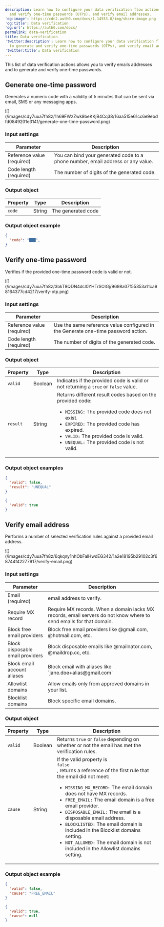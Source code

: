 ```yaml
---
description: Learn how to configure your data verification flow actions to generate
  and verify one-time passwords (OTPs), and verify email addresses.
'og:image': https://cdn2.auth0.com/docs/1.14553.0/img/share-image.png
'og:title': Data verification
'og:url': https://auth0.com/docs/
permalink: data-verification
title: Data verification
'twitter:description': Learn how to configure your data verification flow actions
  to generate and verify one-time passwords (OTPs), and verify email addresses.
'twitter:title': Data verification
---
```

This list of data verification actions allows you to verify emails addresses and to generate and verify one-time passwords.

## Generate one-time password

Generates a numeric code with a validity of 5 minutes that can be sent via email, SMS or any messaging apps.

<Frame>![](/images/cdy7uua7fh8z/1h69FWzZwk9beKKjB4Cq38/16aa515e61cc6e9ebdfd0849201e3141/generate-one-time-password.png)</Frame>

### Input settings

<table class="table">
<thead>
<tr>
<th><b>Parameter</b></th>
<th><b>Description</b></th>
</tr>
</thead>
<tbody>
<tr>
<td>
Reference value (required)
</td>
<td>
You can bind your generated code to a phone number, email address or any value.
</td>
</tr>
<tr>
<td>
Code length (required)
</td>
<td>
The number of digits of the generated code.
</td>
</tr>
</tbody>
</table>

### Output object

<table class="table">
<thead>
<tr>
<th><b>Property</b></th>
<th><b>Type</b></th>
<th><b>Description</b></th>
</tr>
</thead>
<tbody>
<tr>
<td><code>code</code></td>
<td>String</td>
<td>The generated code</td>
</tr>
</tbody>
</table>

### Output object example

```json lines
{
  "code": "███",
}
```






## Verify one-time password

Verifies if the provided one-time password code is valid or not.

<Frame>![](/images/cdy7uua7fh8z/3bkT8QDN4dcl0YHTrSOIGj/9698a07f55353a11ca98164377cd4217/verify-otp.png)</Frame>

### Input settings

<table class="table">
<thead>
<tr>
<th><b>Parameter</b></th>
<th><b>Description</b></th>
</tr>
</thead>
<tbody>
<tr>
<td>
Reference value (required)
</td>
<td>
Use the same reference value configured in the Generate one-time password action.
          </td>
</tr>
<tr>
<td>
Code length (required)
</td>
<td>
The number of digits of the generated code.
          </td>
</tr>
</tbody>
</table>

### Output object

<table class="table">
<thead>
<tr>
<th><b>Property</b></th>
<th><b>Type</b></th>
<th><b>Description</b></th>
</tr>
</thead>
<tbody>
<tr>
<td><code>valid</code></td>
<td>Boolean</td>
<td>Indicates if the provided code is valid or not returning a <code>true</code> or <code>false</code> value.</td>
</tr>
<tr>
<td>
<code>result</code>
</td>
<td>
String
</td>
<td>
Returns different result codes based on the provided code:
            <ul>
            <li> 
            <code>MISSING:</code> 
            The provided code does not exist.
            </li>
<li> 
<code>EXPIRED:</code> The provided code has expired.
</li>
<li> 
<code>VALID:</code> The provided code is valid.
</li>
<li> 
<code>UNEQUAL:</code> The provided code is not valid.
</li>
</ul></td>
</tr>
</tbody>
</table>

### Output object examples

```json lines
{
  "valid": false,
  "result": "UNEQUAL"
}
```






```json lines
{
  "valid": true
}
```






## Verify email address

Performs a number of selected verification rules against a provided email address.

<Frame>![](/images/cdy7uua7fh8z/6qkqny1hhObFalHwdEG342/1a2e18195b29102c3f68744f42277917/verify-email.png)</Frame>

### Input settings

<table class="table">
<thead>
<tr>
<th><b>Parameter</b></th>
<th><b>Description</b></th>
</tr>
</thead>
<tbody>
<tr>
<td>
Email (required)
</td>
<td>
email address to verify.
          </td>
</tr>
<tr>
<td>
Require MX record
</td>
<td>
Require MX records. When a domain lacks MX records, email servers do not know where to send emails for that domain.
          </td>
</tr>
<tr>
<td>
Block free email providers
</td>
<td>
Block free email providers like @gmail.com, @hotmail.com, etc.
          </td>
</tr>
<tr>
<td>Block disposable email providers</td>
<td>Block disposable emails like @mailnator.com, @maildrop.cc, etc.</td>
</tr>
<tr>
<td>Block email account aliases</td>
<td>Block email with aliases like `jane.doe+alias@gmail.com`</td>
</tr>
<tr>
<td>Allowlist domains</td>
<td>Allow emails only from approved domains in your list.</td>
</tr>
<tr>
<td>Blocklist domains</td>
<td>Block specific email domains.</td>
</tr>
</tbody>
</table>

### Output object

<table class="table">
<thead>
<tr>
<th><b>Property</b></th>
<th><b>Type</b></th>
<th><b>Description</b></th>
</tr>
</thead>
<tbody>
<tr>
<td><code>valid</code></td>
<td>Boolean</td>
<td>Returns <code>true</code> or <code>false</code> depending on whether or not the email has met the verification rules.</td>
</tr>
<tr>
<td>
<code>cause</code>
</td>
<td>String</td>
<td>
If the valid property is 
<code>
false
</code>
, returns a reference of the first rule that the email did not meet:
            <ul>
            <li> 
            <code>MISSING_MX_RECORD:</code> The email domain does not have MX records.
            </li>
<li> <code>FREE_EMAIL:</code> The email domain is a free email provider.</li>
<li> <code>DISPOSABLE_EMAIL:</code> The email is a disposable email address.</li>
<li> <code>BLOCKLISTED:</code> The email domain is included in the Blocklist domains setting.</li>
<li> <code>NOT_ALLOWED:</code> The email domain is not included in the Allowlist domains setting.</li>
</ul></td>
</tr>
</tbody>
</table>

### Output object example

```json lines
{
  "valid": false,
  "cause": "FREE_EMAIL"
}
```






```json lines
{
  "valid": true,
  "cause": null
}
```



